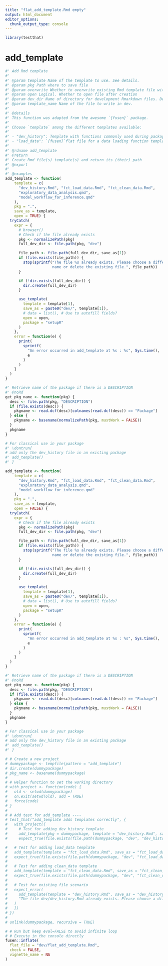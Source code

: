 ```yaml
---
title: "flat_add_template.Rmd empty"
output: html_document
editor_options: 
  chunk_output_type: console
---
```


```r
library(testthat)
```

# add_template

```r
#' Add Rmd template
#'
#' @param template Name of the template to use. See details.
#' @param pkg Path where to save file
#' @param overwrite Whether to overwrite existing Rmd template file with same name
#' @param open Logical. Whether to open file after creation
#' @param dev_dir Name of directory for development Rmarkdown files. Default to "dev".
#' @param template_name Name of the file to write in dev.
#'
#' @details
#' This function was adapted from the awesome `{fusen}` package.
#'
#' Choose `template` among the different templates available:
#'
#' - "dev_history": Template with functions commonly used during package development.
#' - "load_data": `{fusen}`flat file for a data loading function template.
#'
#' @rdname add_template
#' @return
#' Create Rmd file(s) template(s) and return its (their) path
#' @export
#'
#' @examples
add_template <- function(
    template = c(
      "dev_history.Rmd", "fct_load_data.Rmd", "fct_clean_data.Rmd",
      "exploratory_data_analysis.qmd",
      "model_workflow_for_inference.qmd"
    ),
    pkg = ".",
    save_as = template,
    open = TRUE) {
  tryCatch(
    expr = {
      # browser()
      # Check if the file already exists
      pkg <- normalizePath(pkg)
      full_dev_dir <- file.path(pkg, "dev")

      file_path <- file.path(full_dev_dir, save_as[1])
      if (file.exists(file_path)) {
        stop(sprintf("The file %s already exists. Please choose a different
                     name or delete the existing file.", file_path))
      }

      if (!dir.exists(full_dev_dir)) {
        dir.create(full_dev_dir)
      }

      use_template(
        template = template[1],
        save_as = paste0("dev/", template[1]),
        # data = list(), # Use to autofill fields?
        open = open,
        package = "setupR"
      )
    },
    error = function(e) {
      print(
        sprintf(
          "An error occurred in add_template at %s : %s", Sys.time(),
          e
        )
      )
    }
  )
}

#' Retrieve name of the package if there is a DESCRIPTION
#' @noRd
get_pkg_name <- function(pkg) {
  desc <- file.path(pkg, "DESCRIPTION")
  if (file.exists(desc)) {
    pkgname <- read.dcf(desc)[colnames(read.dcf(desc)) == "Package"]
  } else {
    pkgname <- basename(normalizePath(pkg, mustWork = FALSE))
  }
  pkgname
}
```

```r
# For classical use in your package
#' \dontrun{
# add only the dev_history file in an existing package
#' add_template()
#' }
```

```r
add_template <- function(
    template = c(
      "dev_history.Rmd", "fct_load_data.Rmd", "fct_clean_data.Rmd",
      "exploratory_data_analysis.qmd",
      "model_workflow_for_inference.qmd"
    ),
    pkg = ".",
    save_as = template,
    open = FALSE) {
  tryCatch(
    expr = {
      # Check if the file already exists
      pkg <- normalizePath(pkg)
      full_dev_dir <- file.path(pkg, "dev")

      file_path <- file.path(full_dev_dir, save_as[1])
      if (file.exists(file_path)) {
        stop(sprintf("The file %s already exists. Please choose a different
                     name or delete the existing file.", file_path))
      }

      if (!dir.exists(full_dev_dir)) {
        dir.create(full_dev_dir)
      }

      use_template(
        template = template[1],
        save_as = paste0("dev/", template[1]),
        # data = list(), # Use to autofill fields?
        open = open,
        package = "setupR"
      )
    },
    error = function(e) {
      print(
        sprintf(
          "An error occurred in add_template at %s : %s", Sys.time(),
          e
        )
      )
    }
  )
}

#' Retrieve name of the package if there is a DESCRIPTION
#' @noRd
get_pkg_name <- function(pkg) {
  desc <- file.path(pkg, "DESCRIPTION")
  if (file.exists(desc)) {
    pkgname <- read.dcf(desc)[colnames(read.dcf(desc)) == "Package"]
  } else {
    pkgname <- basename(normalizePath(pkg, mustWork = FALSE))
  }
  pkgname
}
```

```r
# For classical use in your package
#' \dontrun{
# add only the dev_history file in an existing package
#' add_template()
#' }
```

```r
# # Create a new project
# dummypackage <- tempfile(pattern = "add_template")
# dir.create(dummypackage)
# pkg_name <- basename(dummypackage)
#
# # Helper function to set the working directory
# with_project <- function(code) {
#   old <- setwd(dummypackage)
#   on.exit(setwd(old), add = TRUE)
#   force(code)
# }
#
# # Add test for add_template ----
# test_that("add_template adds templates correctly", {
#   with_project({
#     # Test for adding dev_history template
#     add_template(pkg = dummypackage, template = "dev_history.Rmd", save_as = "dev_history.Rmd")
#     expect_true(file.exists(file.path(dummypackage, "dev", "dev_history.Rmd")))

#   # Test for adding load_data template
#   add_template(template = "fct_load_data.Rmd", save_as = "fct_load_data.Rmd")
#   expect_true(file.exists(file.path(dummypackage, "dev", "fct_load_data.Rmd")))
#
#   # Test for adding clean_data template
#   add_template(template = "fct_clean_data.Rmd", save_as = "fct_clean_data.Rmd")
#   expect_true(file.exists(file.path(dummypackage, "dev", "fct_clean_data.Rmd")))
#
#   # Test for existing file scenario
#   expect_error(
#     add_template(template = "dev_history.Rmd", save_as = "dev_history.Rmd"),
#     "The file dev/dev_history.Rmd already exists. Please choose a different name or delete the existing file."
#   )
#   })
# })
#
# unlink(dummypackage, recursive = TRUE)
```

```r
# # Run but keep eval=FALSE to avoid infinite loop
# # Execute in the console directly
fusen::inflate(
  flat_file = "dev/flat_add_template.Rmd",
  check = FALSE,
  vignette_name = NA
)
```
